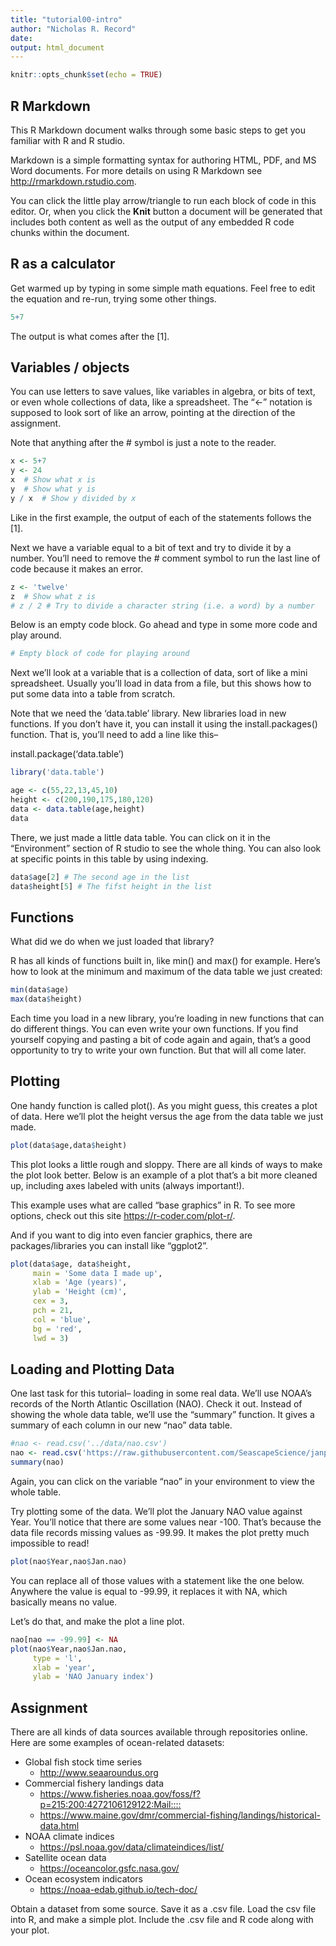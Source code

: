 ```yaml
---
title: "tutorial00-intro"
author: "Nicholas R. Record"
date: 
output: html_document
---
```


```r
knitr::opts_chunk$set(echo = TRUE)
```

## R Markdown

This R Markdown document walks through some basic steps to get you familiar with R and R studio. 

Markdown is a simple formatting syntax for authoring HTML, PDF, and MS Word documents. For more details on using R Markdown see <http://rmarkdown.rstudio.com>.

You can click the little play arrow/triangle to run each block of code in this editor. Or, when you click the **Knit** button a document will be generated that includes both content as well as the output of any embedded R code chunks within the document.

## R as a calculator

Get warmed up by typing in some simple math equations. Feel free to edit the equation and re-run, trying some other things.

```r

5+7

```

The output is what comes after the [1].

## Variables / objects

You can use letters to save values, like variables in algebra, or bits of text, or even whole collections of data, like a spreadsheet. The "<-" notation is supposed to look sort of like an arrow, pointing at the direction of the assignment.

Note that anything after the # symbol is just a note to the reader.

```r
x <- 5+7
y <- 24
x  # Show what x is
y  # Show what y is
y / x  # Show y divided by x
```
Like in the first example, the output of each of the statements follows the [1].

Next we have a variable equal to a bit of text and try to divide it by a number. You'll need to remove the # comment symbol to run the last line of code because it makes an error.

```r
z <- 'twelve'
z  # Show what z is
# z / 2 # Try to divide a character string (i.e. a word) by a number
```

Below is an empty code block. Go ahead and type in some more code and play around.
```r
# Empty block of code for playing around

```

Next we'll look at a variable that is a collection of data, sort of like a mini spreadsheet. Usually you'll load in data from a file, but this shows how to put some data into a table from scratch.

Note that we need the 'data.table' library. New libraries load in new functions. If you don't have it, you can install it using the install.packages() function. That is, you'll need to add a line like this--

install.package('data.table')

```r
library('data.table')

age <- c(55,22,13,45,10)
height <- c(200,190,175,180,120)
data <- data.table(age,height)
data
```

There, we just made a little data table. You can click on it in the "Environment" section of R studio to see the whole thing. You can also look at specific points in this table by using indexing. 

```r
data$age[2] # The second age in the list
data$height[5] # The fifst height in the list
```

## Functions

What did we do when we just loaded that library?

R has all kinds of functions built in, like min() and max() for example. Here's how to look at the minimum and maximum of the data table we just created:

```r
min(data$age)
max(data$height)
```

Each time you load in a new library, you're loading in new functions that can do different things. You can even write your own functions. If you find yourself copying and pasting a bit of code again and again, that's a good opportunity to try to write your own function. But that will all come later.


## Plotting

One handy function is called plot(). As you might guess, this creates a plot of data. Here we'll plot the height versus the age from the data table we just made.

```r
plot(data$age,data$height)
```

This plot looks a little rough and sloppy. There are all kinds of ways to make the plot look better. Below is an example of a plot that's a bit more cleaned up, including axes labeled with units (always important!).

This example uses what are called "base graphics" in R. To see more options, check out this site <https://r-coder.com/plot-r/>.

And if you want to dig into even fancier graphics, there are packages/libraries you can install like "ggplot2".

```r
plot(data$age, data$height,
     main = 'Some data I made up',
     xlab = 'Age (years)',
     ylab = 'Height (cm)',
     cex = 3,
     pch = 21,
     col = 'blue',
     bg = 'red',
     lwd = 3)
```

## Loading and Plotting Data

One last task for this tutorial-- loading in some real data. We'll use NOAA's records of the North Atlantic Oscillation (NAO). Check it out. Instead of showing the whole data table, we'll use the "summary" function. It gives a summary of each column in our new "nao" data table.

```r
#nao <- read.csv('../data/nao.csv')
nao <- read.csv('https://raw.githubusercontent.com/SeascapeScience/janplan2023/main/data/nao.csv')
summary(nao)
```

Again, you can click on the variable "nao" in your environment to view the whole table.

Try plotting some of the data. We'll plot the January NAO value against Year. You'll notice that there are some values near -100. That's because the data file records missing values as -99.99. It makes the plot pretty much impossible to read!

```r
plot(nao$Year,nao$Jan.nao)
```

You can replace all of those values with a statement like the one below. Anywhere the value is equal to -99.99, it replaces it with NA, which basically means no value.

Let's do that, and make the plot a line plot.

```r
nao[nao == -99.99] <- NA
plot(nao$Year,nao$Jan.nao,
     type = 'l',
     xlab = 'year',
     ylab = 'NAO January index')
```

## Assignment

There are all kinds of data sources available through repositories online. Here are some examples of ocean-related datasets:

* Global fish stock time series
  + <http://www.seaaroundus.org>
* Commercial fishery landings data
  + <https://www.fisheries.noaa.gov/foss/f?p=215:200:4272106129122:Mail::::>
  + <https://www.maine.gov/dmr/commercial-fishing/landings/historical-data.html>
* NOAA climate indices
  + <https://psl.noaa.gov/data/climateindices/list/>
* Satellite ocean data
  + <https://oceancolor.gsfc.nasa.gov/>
* Ocean ecosystem indicators
  + <https://noaa-edab.github.io/tech-doc/>

Obtain a dataset from some source. Save it as a .csv file. Load the csv file into R, and make a simple plot. Include the .csv file and R code along with your plot.


